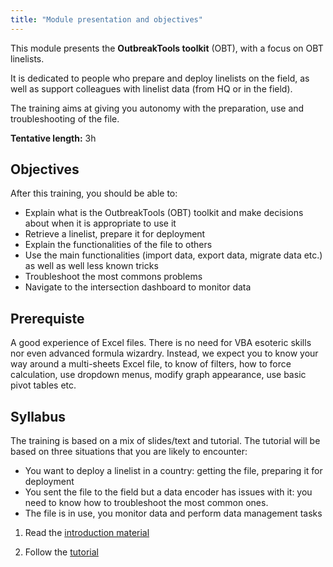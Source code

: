 ```yaml
---
title: "Module presentation and objectives"
---
```



This module presents the **OutbreakTools toolkit** (OBT), with a focus on OBT linelists. 

It is dedicated to people who prepare and deploy linelists on the field, as well as support colleagues with linelist data (from HQ or in the field).

The training aims at giving you autonomy with the preparation, use and troubleshooting of the file.

**Tentative length:** 3h


## Objectives

After this training, you should be able to:

-	Explain what is the OutbreakTools (OBT) toolkit and make decisions about when it is appropriate to use it
-	Retrieve a linelist, prepare it for deployment
-	Explain the functionalities of the file to others
-	Use the main functionalities (import data, export data, migrate data etc.) as well as well less known tricks
-	Troubleshoot the most commons problems
-	Navigate to the intersection dashboard to monitor data

## Prerequiste

A good experience of Excel files. There is no need for VBA esoteric skills nor even advanced formula wizardry. Instead, we expect you to know your way around a multi-sheets Excel file, to know of filters, how to force calculation, use dropdown menus, modify graph appearance, use basic pivot tables etc.


## Syllabus

The training is based on a mix of slides/text and tutorial. The tutorial will be based on three situations that you are likely to encounter:

-	You want to deploy a linelist in a country: getting the file, preparing it for deployment
- You sent the file to the field but a data encoder has issues with it: you need to know how to troubleshoot the most common ones.
-	The file is in use, you monitor data and perform data management tasks


1. Read the [introduction material](../module_1/m1_intro.qmd)

2. Follow the [tutorial](../module_1/m1_tutorial.qmd)
